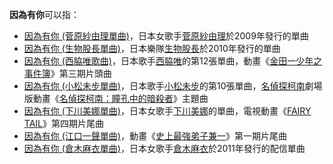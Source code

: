 '''因為有你'''可以指：

* [[因為有你_(菅原紗由理單曲)|因為有你 (菅原紗由理單曲)]]，日本女歌手[[菅原紗由理|菅原紗由理]]於2009年發行的單曲
* [[因為有你_(生物股長單曲)|因為有你 (生物股長單曲)]]，日本樂隊[[生物股長|生物股長]]於2010年發行的單曲
* [[因為有你_(西脇唯歌曲)|因為有你 (西脇唯歌曲)]]，日本歌手[[西脇唯|西脇唯]]的第12張單曲，動畫《[[金田一少年之事件簿_(動畫)|金田一少年之事件簿]]》第三期片頭曲
* [[因為有你_(小松未步單曲)|因為有你 (小松未步單曲)]]，日本歌手[[小松未步|小松未步]]的第10張單曲，[[名偵探柯南|名偵探柯南]]劇場版動畫《[[名偵探柯南：瞳孔中的暗殺者|名偵探柯南：瞳孔中的暗殺者]]》主題曲
* [[因為有你_(下川美娜單曲)|因為有你 (下川美娜單曲)]]，日本女歌手[[下川美娜|下川美娜]]的單曲，電視動畫《[[FAIRY_TAIL_(動畫)|FAIRY TAIL]]》第四期片尾曲
* [[因為有你_(江口一聲單曲)|因為有你 (江口一聲單曲)]]，動畫《[[史上最強弟子兼一|史上最強弟子兼一]]》第一期片尾曲
* [[因為有你_(倉木麻衣單曲)|因為有你 (倉木麻衣單曲)]]，日本女歌手[[倉木麻衣|倉木麻衣]]於2011年發行的配信單曲

{{Disambiguation|Cat=四字作品消歧义}}